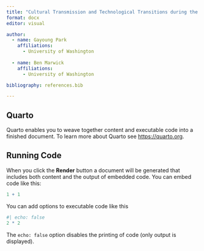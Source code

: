 ```yaml
---
title: "Cultural Transmission and Technological Transitions during the Late Paleolithic in Korea"
format: docx
editor: visual

author:
  - name: Gayoung Park
    affiliations:
      - University of Washington
   
  - name: Ben Marwick
    affiliations:
      - University of Washington

bibliography: references.bib

---
```


## Quarto

Quarto enables you to weave together content and executable code into a finished document. To learn more about Quarto see <https://quarto.org>.

## Running Code

When you click the **Render** button a document will be generated that includes both content and the output of embedded code. You can embed code like this:

```r
1 + 1
```

You can add options to executable code like this

```r
#| echo: false
2 * 2
```

The `echo: false` option disables the printing of code (only output is displayed).
